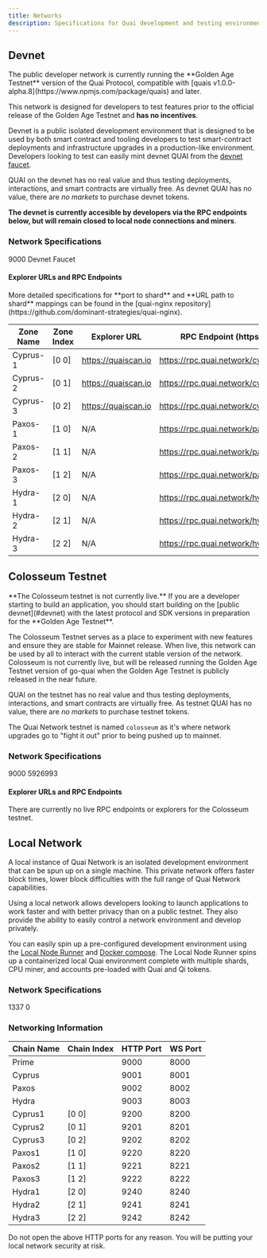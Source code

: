 ```yaml
---
title: Networks
description: Specifications for Quai development and testing environments.
---
```


## Devnet

<Tip>
  The public developer network is currently running the **Golden Age Testnet** version of the Quai Protocol, compatible with [quais v1.0.0-alpha.8](https://www.npmjs.com/package/quais) and later.

This network is designed for developers to test features prior to the official release of the Golden Age Testnet and **has no incentives**.

</Tip>

Devnet is a public isolated development environment that is designed to be used by both smart contract and tooling developers to test smart-contract deployments and infrastructure upgrades in a production-like environment. Developers looking to test can easily mint devnet QUAI from the [devnet faucet](https://faucet.quai.network).

QUAI on the devnet has no real value and thus testing deployments, interactions, and smart contracts are virtually free. As devnet QUAI has no value, there are _no markets_ to purchase devnet tokens.

**The devnet is currently accesible by developers via the RPC endpoints below, but will remain closed to local node connections and miners**.

### Network Specifications

<CardGroup cols={3}>
	<Card
		title='Chain ID'
		icon='link'
	>
		9000
	</Card>
	<Card
		title='Faucet'
		href='https://faucet.quai.network'
		icon='faucet'
	>
		Devnet Faucet
	</Card>
</CardGroup>

#### Explorer URLs and RPC Endpoints

<Info>
	More detailed specifications for **port to shard** and **URL path to shard** mappings can be found in the [quai-nginx
	repository](https://github.com/dominant-strategies/quai-nginx).
</Info>

| Zone Name | Zone Index | Explorer URL        | RPC Endpoint (https)             | RPC Endpoint (wss)             |
| --------- | ---------- | ------------------- | -------------------------------- | ------------------------------ |
| Cyprus-1  | [0 0]      | https://quaiscan.io | https://rpc.quai.network/cyprus1 | wss://rpc.quai.network/cyprus1 |
| Cyprus-2  | [0 1]      | https://quaiscan.io | https://rpc.quai.network/cyprus2 | wss://rpc.quai.network/cyprus2 |
| Cyprus-3  | [0 2]      | https://quaiscan.io | https://rpc.quai.network/cyprus3 | wss://rpc.quai.network/cyprus3 |
| Paxos-1   | [1 0]      | N/A                 | https://rpc.quai.network/paxos1  | wss://rpc.quai.network/paxos1  |
| Paxos-2   | [1 1]      | N/A                 | https://rpc.quai.network/paxos2  | wss://rpc.quai.network/paxos2  |
| Paxos-3   | [1 2]      | N/A                 | https://rpc.quai.network/paxos3  | wss://rpc.quai.network/paxos3  |
| Hydra-1   | [2 0]      | N/A                 | https://rpc.quai.network/hydra1  | wss://rpc.quai.network/hydra1  |
| Hydra-2   | [2 1]      | N/A                 | https://rpc.quai.network/hydra2  | wss://rpc.quai.network/hydra2  |
| Hydra-3   | [2 2]      | N/A                 | https://rpc.quai.network/hydra3  | wss://rpc.quai.network/hydra3  |

## Colosseum Testnet

<Warning>
	**The Colosseum testnet is not currently live.** If you are a developer starting to build an application, you should start building on the
	[public devnet](#devnet) with the latest protocol and SDK versions in preparation for the **Golden Age Testnet**.
</Warning>

The Colosseum Testnet serves as a place to experiment with new features and ensure they are stable for Mainnet release. When live, this network can be used by all to interact with the current stable version of the network. Colosseum is not currently live, but will be released running the Golden Age Testnet version of go-quai when the Golden Age Testnet is publicly released in the near future.

QUAI on the testnet has no real value and thus testing deployments, interactions, and smart contracts are virtually free. As testnet QUAI has no value, there are _no markets_ to purchase testnet tokens.

The Quai Network testnet is named `colosseum` as it's where network upgrades go to "fight it out" prior to being pushed up to mainnet.

### Network Specifications

<CardGroup cols={3}>
	<Card
		title='Chain ID'
		icon='link'
	>
		9000
	</Card>
	<Card
		title='Network Nonce'
		icon='lock'
	>
		5926993
	</Card>
</CardGroup>

#### Explorer URLs and RPC Endpoints

<Info>There are currently no live RPC endpoints or explorers for the Colosseum testnet.</Info>

## Local Network

A local instance of Quai Network is an isolated development environment that can be spun up on a single machine. This private network offers faster block times, lower block difficulties with the full range of Quai Network capabilities.

Using a local network allows developers looking to launch applications to work faster and with better privacy than on a public testnet. They also provide the ability to easily control a network environment and develop privately.

You can easily spin up a pre-configured development environment using the [Local Node Runner](/guides/client/local-node) and [Docker compose](https://docs.docker.com/compose/). The Local Node Runner spins up a containerized local Quai environment complete with multiple shards, CPU miner, and accounts pre-loaded with Quai and Qi tokens.

### Network Specifications

<CardGroup cols={3}>
	<Card
		title='Chain ID'
		icon='link'
	>
		1337
	</Card>
	<Card
		title='Network Nonce'
		icon='lock'
	>
		0
	</Card>
</CardGroup>

### Networking Information

| Chain Name | Chain Index | HTTP Port | WS Port |
| ---------- | ----------- | --------- | ------- |
| Prime      |             | 9000      | 8000    |
| Cyprus     |             | 9001      | 8001    |
| Paxos      |             | 9002      | 8002    |
| Hydra      |             | 9003      | 8003    |
| Cyprus1    | [0 0]       | 9200      | 8200    |
| Cyprus2    | [0 1]       | 9201      | 8201    |
| Cyprus3    | [0 2]       | 9202      | 8202    |
| Paxos1     | [1 0]       | 9220      | 8220    |
| Paxos2     | [1 1]       | 9221      | 8221    |
| Paxos3     | [1 2]       | 9222      | 8222    |
| Hydra1     | [2 0]       | 9240      | 8240    |
| Hydra2     | [2 1]       | 9241      | 8241    |
| Hydra3     | [2 2]       | 9242      | 8242    |

<Warning>Do not open the above HTTP ports for any reason. You will be putting your local network security at risk.</Warning>
